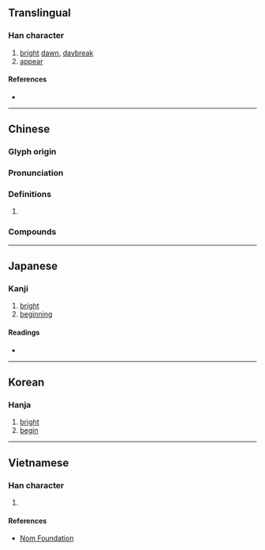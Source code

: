 {{character info}}
==Translingual==

===Han character===
{{Han char|rn=72|rad=日|as=04|sn=8|four=60027|canj=AYHS|ids=⿰日方}}

# [[bright]] [[dawn]], [[daybreak]]
# [[appear]]

====References====
* {{Han ref|kx=0491.040|dkj=13796|dj=0852.120|hdz=21496.020|uh=6609|ud=26121|bh=CCC4|bd=52420}}

----

==Chinese==
{{zh-forms}}

===Glyph origin===
{{Han etym}}

===Pronunciation===
{{zh-pron
|m=fǎng
|c=fong2
|mn=
|mc=y
|oc=y
|cat=
}}

===Definitions===
{{zh-hanzi}}

# {{rfdef|zh}}

===Compounds===
{{zh-der|昉始|由昉}}

----

==Japanese==

===Kanji===
{{ja-kanji|grade=|rs=日04}}

# [[bright]]
# [[beginning]]

====Readings====
* {{ja-readings|on=[[ほう]] (hō)|kun=[[あきらか]] (akiraka), [[はじめ]] (hajime)}}

----

==Korean==

===Hanja===
{{ko-hanja|hangeul=방|eumhun=|rv=bang|mr=pang|y=pang}}

# [[bright]]
# [[begin]]

----

==Vietnamese==

===Han character===
{{vi-readings|rs=日04|reading=phưởng}}

# {{rfdef|vi|sort=日04}}

====References====
* [http://nomfoundation.org/common/nom_details.php?codepoint=6609 Nom Foundation]